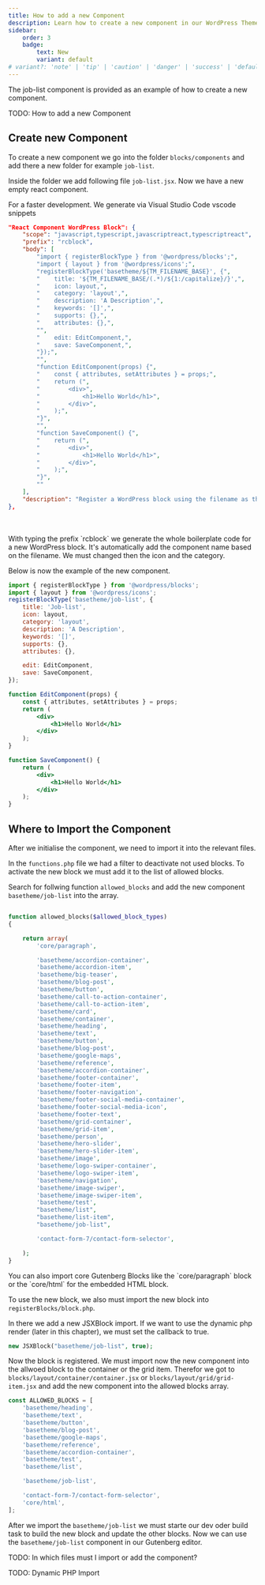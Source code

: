 ```yaml
---
title: How to add a new Component
description: Learn how to create a new component in our WordPress Theme
sidebar:
    order: 3
    badge:
        text: New
        variant: default
# variant?: 'note' | 'tip' | 'caution' | 'danger' | 'success' | 'default';
---
```



<Aside type="note">
    The job-list component is provided as an example of how to create a new
    component.
</Aside>

TODO: How to add a new Component

## Create new Component

To create a new component we go into the folder `blocks/components` and add there a new folder for example `job-list`.

Inside the folder we add following file `job-list.jsx`.
Now we have a new empty react component.

For a faster development. We generate via Visual Studio Code vscode snippets

```json
"React Component WordPress Block": {
    "scope": "javascript,typescript,javascriptreact,typescriptreact",
    "prefix": "rcblock",
    "body": [
        "import { registerBlockType } from '@wordpress/blocks';",
        "import { layout } from '@wordpress/icons';",
        "registerBlockType('basetheme/${TM_FILENAME_BASE}', {",
        "    title: '${TM_FILENAME_BASE/(.*)/${1:/capitalize}/}',",
        "    icon: layout,",
        "    category: 'layout',",
        "    description: 'A Description',",
        "    keywords: '[]',",
        "    supports: {},",
        "    attributes: {},",
        "",
        "    edit: EditComponent,",
        "    save: SaveComponent,",
        "});",
        "",
        "function EditComponent(props) {",
        "    const { attributes, setAttributes } = props;",
        "    return (",
        "        <div>",
        "            <h1>Hello World</h1>",
        "        </div>",
        "    );",
        "}",
        "",
        "function SaveComponent() {",
        "    return (",
        "        <div>",
        "            <h1>Hello World</h1>",
        "        </div>",
        "    );",
        "}",
        ""
    ],
    "description": "Register a WordPress block using the filename as the component name"
},
```

<br />
<br />
With typing the prefix `rcblock` we generate the whole boilerplate code for a
new WordPress block. It's automatically add the component name based on the
filename. We must changed then the icon and the category.

Below is now the example of the new component.

```jsx
import { registerBlockType } from '@wordpress/blocks';
import { layout } from '@wordpress/icons';
registerBlockType('basetheme/job-list', {
    title: 'Job-list',
    icon: layout,
    category: 'layout',
    description: 'A Description',
    keywords: '[]',
    supports: {},
    attributes: {},

    edit: EditComponent,
    save: SaveComponent,
});

function EditComponent(props) {
    const { attributes, setAttributes } = props;
    return (
        <div>
            <h1>Hello World</h1>
        </div>
    );
}

function SaveComponent() {
    return (
        <div>
            <h1>Hello World</h1>
        </div>
    );
}
```

## Where to Import the Component

After we initialise the component, we need to import it into the relevant files.

In the `functions.php` file we had a filter to deactivate not used blocks.
To activate the new block we must add it to the list of allowed blocks.

Search for follwing function `allowed_blocks` and add the new component `basetheme/job-list` into the array.

```php

function allowed_blocks($allowed_block_types)
{

    return array(
        'core/paragraph',

        'basetheme/accordion-container',
        'basetheme/accordion-item',
        'basetheme/big-teaser',
        'basetheme/blog-post',
        'basetheme/button',
        'basetheme/call-to-action-container',
        'basetheme/call-to-action-item',
        'basetheme/card',
        'basetheme/container',
        'basetheme/heading',
        'basetheme/text',
        'basetheme/button',
        'basetheme/blog-post',
        'basetheme/google-maps',
        'basetheme/reference',
        'basetheme/accordion-container',
        'basetheme/footer-container',
        'basetheme/footer-item',
        'basetheme/footer-navigation',
        'basetheme/footer-social-media-container',
        'basetheme/footer-social-media-icon',
        'basetheme/footer-text',
        'basetheme/grid-container',
        'basetheme/grid-item',
        'basetheme/person',
        'basetheme/hero-slider',
        'basetheme/hero-slider-item',
        'basetheme/image',
        'basetheme/logo-swiper-container',
        'basetheme/logo-swiper-item',
        'basetheme/navigation',
        'basetheme/image-swiper',
        'basetheme/image-swiper-item',
        'basetheme/test',
        "basetheme/list",
        "basetheme/list-item",
        "basetheme/job-list",

        'contact-form-7/contact-form-selector',

    );
}

```

<Aside type="tip">
    You can also import core Gutenberg Blocks like the `core/paragraph` block or
    the `core/html` for the embedded HTML block.
</Aside>

To use the new block, we also must import the new block into `registerBlocks/block.php`.

In there we add a new JSXBlock import.
If we want to use the dynamic php render (later in this chapter), we must set the callback to true.

```php
new JSXBlock("basetheme/job-list", true);
```

Now the block is registered. We must import now the new component into the allwoed block to the container or the grid item.
Therefor we got to `blocks/layout/container/container.jsx` or `blocks/layout/grid/grid-item.jsx` and add the new component into the allowed blocks array.

```jsx
const ALLOWED_BLOCKS = [
    'basetheme/heading',
    'basetheme/text',
    'basetheme/button',
    'basetheme/blog-post',
    'basetheme/google-maps',
    'basetheme/reference',
    'basetheme/accordion-container',
    'basetheme/test',
    'basetheme/list',

    'basetheme/job-list',

    'contact-form-7/contact-form-selector',
    'core/html',
];
```

After we import the `basetheme/job-list` we must starte our dev oder build task to build the new block and update the other blocks.
Now we can use the `basetheme/job-list` component in our Gutenberg editor.

TODO: In which files must I import or add the component?

TODO: Dynamic PHP Import
